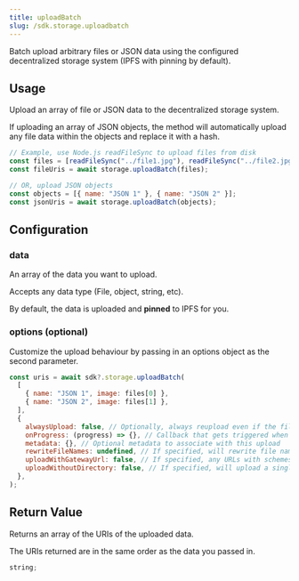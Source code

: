 ```yaml
---
title: uploadBatch
slug: /sdk.storage.uploadbatch
---
```


Batch upload arbitrary files or JSON data using the configured decentralized storage system (IPFS with pinning by default).

## Usage

Upload an array of file or JSON data to the decentralized storage system.

If uploading an array of JSON objects, the method will automatically upload any file data within the objects and replace it with a hash.

```jsx
// Example, use Node.js readFileSync to upload files from disk
const files = [readFileSync("../file1.jpg"), readFileSync("../file2.jpg")];
const fileUris = await storage.uploadBatch(files);

// OR, upload JSON objects
const objects = [{ name: "JSON 1" }, { name: "JSON 2" }];
const jsonUris = await storage.uploadBatch(objects);
```

## Configuration

### data

An array of the data you want to upload.

Accepts any data type (File, object, string, etc).

By default, the data is uploaded and **pinned** to IPFS for you.

### options (optional)

Customize the upload behaviour by passing in an options object as the second parameter.

```javascript
const uris = await sdk?.storage.uploadBatch(
  [
    { name: "JSON 1", image: files[0] },
    { name: "JSON 2", image: files[1] },
  ],
  {
    alwaysUpload: false, // Optionally, always reupload even if the file already exists
    onProgress: (progress) => {}, // Callback that gets triggered when file upload progresses
    metadata: {}, // Optional metadata to associate with this upload
    rewriteFileNames: undefined, // If specified, will rewrite file names to numbers for use on-chain. Useful to use with NFT contracts that map token IDs to files.
    uploadWithGatewayUrl: false, // If specified, any URLs with schemes will be replaced with resolved URLs before upload
    uploadWithoutDirectory: false, // If specified, will upload a single file without wrapping it in a directory
  },
);
```

## Return Value

Returns an array of the URIs of the uploaded data.

The URIs returned are in the same order as the data you passed in.

```typescript
string;
```
